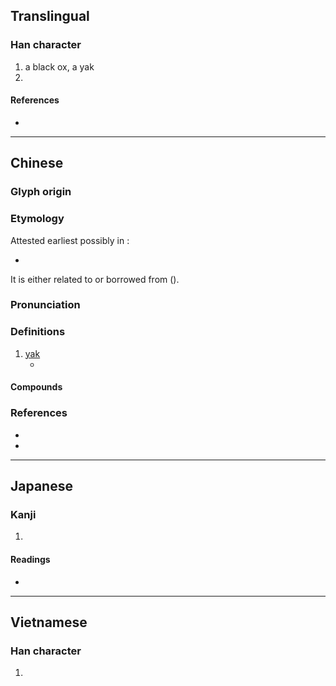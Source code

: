 {{also|氂|牦}}
{{character info}}
==Translingual==

===Han character===
{{Han char|rn=93|rad=牛|as=11|sn=15|four=58251|canj=JKMHQ|ids=⿸𠩺牛}}

# a black ox, a yak
# {{mul-shuowen radical-def|20}}

====References====
* {{Han ref|kx=0704.070|dkj=20154|dj=1116.380|hdz=31818.050|uh=729B|ud=29339|bh=BCF9|bd=48377}}

----

==Chinese==
{{zh-forms|s=牦|t2=牦|alt=*氂}}

===Glyph origin===
{{Han etym}}

===Etymology===
Attested earliest possibly in ''{{w|Discourses of the States}}'':
*{{zh-x|不然，^巴 ^浦 之 犀、犛、兕、象，其 可 盡 乎，其 又 以 規 為{wéi} 瑱 也？|‘Otherwise, it is because rhinoceros, '''yaks''', wild bovids and elephants in Ba and Pu have become extinct, and for this reason you use my recommendations as earplugs (which are made from the bones of these exotic animals)?’|ref=Guoyu|collapsed=yes}}

It is either related to or borrowed from {{cog|bo|འབྲི||female yak}} ({{zh-ref|Schuessler, 2007}}).

===Pronunciation===
{{zh-pron
|m=máo,lí,1nb=standard in Mainland,2nb=standard in Taiwan
|c=lei4,maau4,mou4
|mc=y
|oc=y
|cat=n
}}

===Definitions===
{{zh-hanzi}}

# [[yak]]
#* {{zh-x|獸 則 庸 獏{mò} 牦 犛{lí}，沈牛 麈麋，赤-首 圜-題，窮奇 象 犀。|Its animals are: The zebus, pandas, hairy yak bulls, '''grunting yak cows''', {{w|water buffalo|plunging bull}}s, elaphures; red-headed, round-hoofed; extreme extraordinaire, elephants, and rhinoceroses.|ref={{lw|zh|司馬相如}} ({{w|Sima Xiangru}}) {{lang|zh|《上林賦》}} "Rhapsody on the Imperial Park", in {{lang|zh|《史記》}} {{w|Records of the Grand Historians}}. Translated based on Knechtges's (2008) version}}

====Compounds====
{{zh-der|犛牛|犛旄|犛靬}}

===References===
* {{R:twedu|A02504}}
* {{R:yue:Hanzi}}

----

==Japanese==

===Kanji===
{{ja-kanji|grade=|rs=牛11}}

# {{rfdef|ja|sort=牛11}}

====Readings====
* {{ja-readings
|goon=らい, り
|kanon=り, れい
|kun=からうし
}}

----

==Vietnamese==

===Han character===
{{vi-readings|reading=li, mao|rs=牛11}}

# {{rfdef|vi|sort=牛11}}